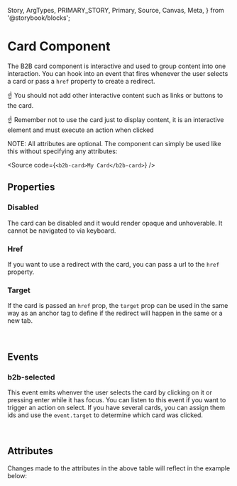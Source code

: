   Story,
  ArgTypes,
  PRIMARY_STORY,
  Primary,
  Source,
  Canvas,
  Meta,
} from '@storybook/blocks';


<Meta of={CardStories} />

# Card Component

<Canvas columns={3} withSource="open" withToolbar={false}>
  <Story id="components-interaction-card--story-010-card" />
</Canvas>

The B2B card component is interactive and used to group content into one interaction. You can hook into an event
that fires whenever the user selects a card or pass a `href` property to create a redirect.

☝️ You should not add other interactive content such as links or buttons to the card.

☝️ Remember not to use the card just to display content, it is an interactive element and must execute an action when
clicked

NOTE: All attributes are optional. The component can simply be used like this without specifying any attributes:

<Source code={`<b2b-card>My Card</b2b-card>`} />

## Properties

### Disabled

The card can be disabled and it would render opaque and unhoverable. It cannot be navigated to via keyboard.

<Canvas withSource="close" withToolbar={false}>
  <Story id="components-interaction-card--story-020-disabled-card" />
</Canvas>

### Href

If you want to use a redirect with the card, you can pass a url to the `href` property.

<Canvas withSource="close" withToolbar={false}>
  <Story id="components-interaction-card--story-030-link-card" />
</Canvas>

### Target

If the card is passed an `href` prop, the `target` prop can be used in the same way as an anchor tag to define if the redirect will happen
in the same or a new tab.

<br />

## Events

### b2b-selected

This event emits whenver the user selects the card by clicking on it or pressing enter while it has focus. You can listen to this
event if you want to trigger an action on select. If you have several cards, you can assign them ids and use the `event.target` to determine which card
was clicked.

<br />

## Attributes

<ArgTypes of={CardStories} />
Changes made to the attributes in the above table will reflect in the example
below:
<Primary />
